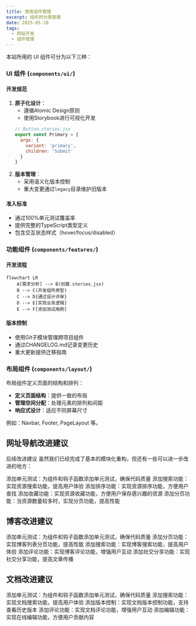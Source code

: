 ---
title: 常用组件管理
excerpt: 组件的分类管理
date: 2025-05-20
tags:
  - 网站开发
  - 组件管理
---

本站所用的 UI 组件可分为以下三种：

### UI 组件 (`components/ui/`)

#### 开发规范
1. **原子化设计**：
   - 遵循Atomic Design原则
   - 使用Storybook进行可视化开发
   ```jsx
   // Button.stories.jsx
   export const Primary = {
     args: {
       variant: 'primary',
       children: 'Submit'
     }
   }
   ```
2. **版本管理**：
   - 采用语义化版本控制
   - 重大变更通过`legacy`目录维护旧版本

#### 准入标准
- 通过100%单元测试覆盖率
- 提供完整的TypeScript类型定义
- 包含交互状态样式（hover/focus/disabled）

### 功能组件 (`components/features/`)

#### 开发流程
```mermaid
flowchart LR
    A[需求分析] --> B(创建.stories.jsx)
    B --> C(开发组件原型)
    C --> D{通过设计评审}
    D --> E[实现业务逻辑]
    E --> F[添加测试用例]
```

#### 版本控制
- 使用Git子模块管理跨项目组件
- 通过CHANGELOG.md记录变更历史
- 重大更新提供迁移指南

### 布局组件 (`components/layout/`)

布局组件定义页面的结构和排列：

- **定义页面结构**：提供一致的布局
- **管理空间分配**：处理元素的排列和间距
- **响应式设计**：适应不同屏幕尺寸

例如：Navbar, Footer, PageLayout 等。

## 网址导航改进建议

后续改进建议
虽然我们已经完成了基本的模块化重构，但还有一些可以进一步改进的地方：

添加单元测试：为组件和钩子函数添加单元测试，确保代码质量
添加搜索功能：实现资源搜索功能，提高用户体验
添加排序功能：实现资源排序功能，方便用户查找
添加收藏功能：实现资源收藏功能，方便用户保存感兴趣的资源
添加分页功能：当资源数量较多时，实现分页功能，提高性能

## 博客改进建议

添加单元测试：为组件和钩子函数添加单元测试，确保代码质量
添加分页功能：实现博客列表分页功能，提高性能
添加搜索功能：实现博客搜索功能，提高用户体验
添加评论功能：实现博客评论功能，增强用户互动
添加社交分享功能：实现社交分享功能，提高文章传播

## 文档改进建议

添加单元测试：为组件和钩子函数添加单元测试，确保代码质量
添加搜索功能：实现文档搜索功能，提高用户体验
添加版本控制：实现文档版本控制功能，支持查看历史版本
添加评论功能：实现文档评论功能，增强用户互动
添加编辑功能：实现在线编辑功能，方便用户贡献内容